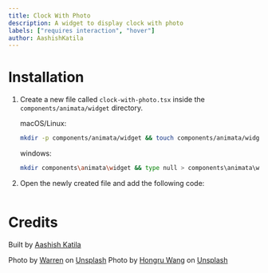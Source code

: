 ```yaml
---
title: Clock With Photo
description: A widget to display clock with photo
labels: ["requires interaction", "hover"]
author: AashishKatila
---
```


<ComponentPreview name="widget-clock-with-photo--docs" />

# Installation

1. Create a new file called `clock-with-photo.tsx` inside the `components/animata/widget` directory.

   macOS/Linux:

   ```bash
   mkdir -p components/animata/widget && touch components/animata/widget/clock-with-photo.tsx
   ```

   windows:

   ```bash
   mkdir components\animata\widget && type null > components\animata\widget\clock-with-photo.tsx
   ```

2. Open the newly created file and add the following code:

   ```jsx file=<rootDir>/animata/widget/clock-with-photo.tsx

   ```

# Credits

Built by [Aashish Katila](https://github.com/AashishKatila)

Photo by <a href="https://unsplash.com/@wflwong?utm_content=creditCopyText&utm_medium=referral&utm_source=unsplash">Warren</a> on <a href="https://unsplash.com/photos/man-jumping-above-gray-and-yellow-concrete-road-at-daytime-tHiGKAJxaA8?utm_content=creditCopyText&utm_medium=referral&utm_source=unsplash">Unsplash</a>
Photo by <a href="https://unsplash.com/@whongru?utm_content=creditCopyText&utm_medium=referral&utm_source=unsplash">Hongru Wang</a> on <a href="https://unsplash.com/photos/green-grass-field-under-blue-sky-during-daytime-6F2k0tqNuG4?utm_content=creditCopyText&utm_medium=referral&utm_source=unsplash">Unsplash</a>
